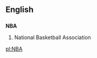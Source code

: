 ==English==
==={{initialism}}===
{{wikipediapar|National Basketball Association}}
'''NBA'''
#National Basketball Association

[[pl:NBA]]